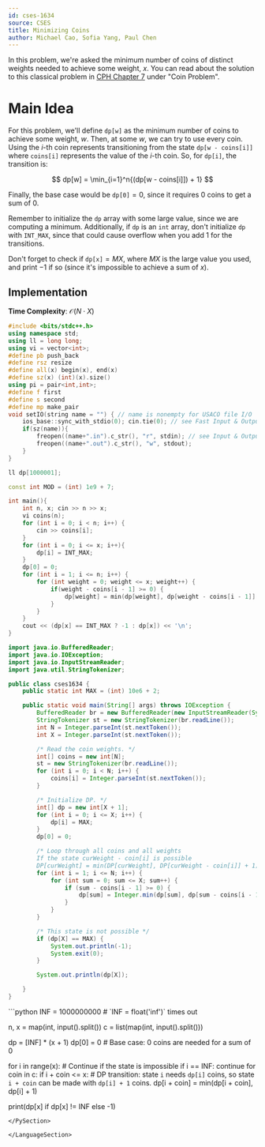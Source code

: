 ```yaml
---
id: cses-1634
source: CSES
title: Minimizing Coins
author: Michael Cao, Sofia Yang, Paul Chen
---
```


In this problem, we're asked the minimum number of coins of distinct weights
needed to achieve some weight, $x$. You can read about the solution to this
classical problem in [CPH Chapter 7](/CPH.pdf) under "Coin Problem".

# Main Idea

For this problem, we'll define $\texttt{dp[w]}$ as the minimum number of coins
to achieve some weight, $w$. Then, at some $w$, we can try to use every coin.
Using the $i$-th coin represents transitioning from the state
$\texttt{dp[w - coins[i]]}$ where $\texttt{coins[i]}$ represents the value of
the $i$-th coin. So, for $\texttt{dp[i]}$, the transition is:

$$
dp[w] = \min_{i=1}^n{(dp[w - coins[i]]) + 1}
$$

Finally, the base case would be $\texttt{dp[0]} = 0$, since it requires $0$
coins to get a sum of $0$.

<Warning>

Remember to initialize the $\texttt{dp}$ array with some large value, since we
are computing a minimum. Additionally, if $\texttt{dp}$ is an `int` array, don't
initialize $\texttt{dp}$ with `INT_MAX`, since that could cause overflow when
you add 1 for the transitions.

</Warning>

<Warning>

Don't forget to check if $\texttt{dp[x]} = MX$, where $MX$ is the large value
you used, and print $-1$ if so (since it's impossible to achieve a sum of $x$).

</Warning>

## Implementation

**Time Complexity**: $\mathcal O(N\cdot X)$

<LanguageSection>

<CPPSection>

```cpp
#include <bits/stdc++.h>
using namespace std;
using ll = long long;
using vi = vector<int>;
#define pb push_back
#define rsz resize
#define all(x) begin(x), end(x)
#define sz(x) (int)(x).size()
using pi = pair<int,int>;
#define f first
#define s second
#define mp make_pair
void setIO(string name = "") { // name is nonempty for USACO file I/O
	ios_base::sync_with_stdio(0); cin.tie(0); // see Fast Input & Output
	if(sz(name)){
		freopen((name+".in").c_str(), "r", stdin); // see Input & Output
		freopen((name+".out").c_str(), "w", stdout);
	}
}

ll dp[1000001];

const int MOD = (int) 1e9 + 7;

int main(){
	int n, x; cin >> n >> x;
	vi coins(n);
	for (int i = 0; i < n; i++) {
		cin >> coins[i];
	}
	for (int i = 0; i <= x; i++){
		dp[i] = INT_MAX;
	}
	dp[0] = 0;
	for (int i = 1; i <= n; i++) {
		for (int weight = 0; weight <= x; weight++) {
			if(weight - coins[i - 1] >= 0) {
				dp[weight] = min(dp[weight], dp[weight - coins[i - 1]] + 1);
			}
		}
	}
	cout << (dp[x] == INT_MAX ? -1 : dp[x]) << '\n';
}
```

</CPPSection>


<JavaSection>

```java
import java.io.BufferedReader;
import java.io.IOException;
import java.io.InputStreamReader;
import java.util.StringTokenizer;

public class cses1634 {
	public static int MAX = (int) 10e6 + 2;

	public static void main(String[] args) throws IOException {
		BufferedReader br = new BufferedReader(new InputStreamReader(System.in));
		StringTokenizer st = new StringTokenizer(br.readLine());
		int N = Integer.parseInt(st.nextToken());
		int X = Integer.parseInt(st.nextToken());

		/* Read the coin weights. */
		int[] coins = new int[N];
		st = new StringTokenizer(br.readLine());
		for (int i = 0; i < N; i++) {
			coins[i] = Integer.parseInt(st.nextToken());
		}

		/* Initialize DP. */
		int[] dp = new int[X + 1];
		for (int i = 0; i <= X; i++) {
			dp[i] = MAX;
		}
		dp[0] = 0;

		/* Loop through all coins and all weights
		If the state curWeight - coin[i] is possible
		DP[curWeight] = min(DP[curWeight], DP[curWeight - coin[i]] + 1). */
		for (int i = 1; i <= N; i++) {
			for (int sum = 0; sum <= X; sum++) {
				if (sum - coins[i - 1] >= 0) {
					dp[sum] = Integer.min(dp[sum], dp[sum - coins[i - 1]] + 1);
				}
			}
		}

		/* This state is not possible */
		if (dp[X] == MAX) {
			System.out.println(-1);
			System.exit(0);
		}

		System.out.println(dp[X]);

	}
}

```
</JavaSection>

<PySection>
```python
INF = 1000000000 # `INF = float('inf')` times out

n, x = map(int, input().split())
c = list(map(int, input().split()))

dp = [INF] * (x + 1)
dp[0] = 0  # Base case: 0 coins are needed for a sum of 0

for i in range(x):
	# Continue if the state is impossible
	if i == INF:
		continue
	for coin in c:
		if i + coin <= x:
			# DP transition: state `i` needs `dp[i]` coins, so state `i + coin` can be made with `dp[i] + 1` coins.
			dp[i + coin] = min(dp[i + coin], dp[i] + 1)


print(dp[x] if dp[x] != INF else -1)
```
</PySection>

</LanguageSection>
